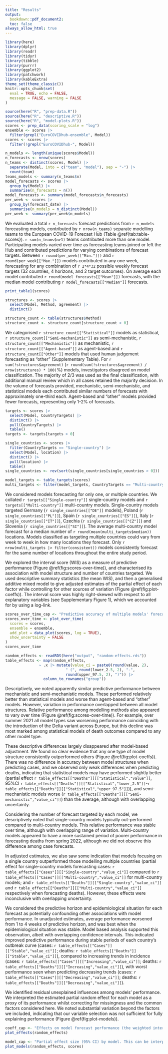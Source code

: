 ```yaml
---
title: "Results"
output: 
  bookdown::pdf_document2:
  toc: false
always_allow_html: true
---
```

<!--- RMarkdown set up --->
```r
library(here)
library(dplyr)
library(readr)
library(tidyr)
library(tibble)
library(purrr)
library(ggplot2)
library(patchwork)
library(kableExtra)
theme_set(theme_classic())
knitr::opts_chunk$set(
  eval = TRUE, echo = FALSE,
  message = FALSE, warning = FALSE
)
```

```r
source(here("R", "prep-data.R"))
source(here("R", "descriptive.R"))
source(here("R", "model-plots.R"))
scores <- prep_data(scoring_scale = "log")
ensemble <- scores |>
  filter(grepl("EuroCOVIDhub-ensemble", Model))
scores <- scores |>
  filter(!grepl("EuroCOVIDhub-", Model))
```


<!--- Describe model characteristics --->

```r
n_models <- length(unique(scores$Model))
n_forecasts <- nrow(scores)
n_teams <- distinct(scores, Model) |> 
  separate(Model, into = c("team", "model"), sep = "-") |> 
  count(team)
teams_models <- summary(n_teams$n)
model_forecasts <- scores |>
  group_by(Model) |>
  summarise(n_forecasts = n())
model_forecasts <- summary(model_forecasts$n_forecasts)
per_week <- scores |>
  group_by(forecast_date) |>
  summarise(n_models = n_distinct(Model))
per_week <- summary(per_week$n_models)
```

We evaluated a total `r n_forecasts` forecast predictions from  `r n_models` forecasting models, contributed by `r nrow(n_teams)` separate modelling teams to the European COVID-19 Forecast Hub (Table \@ref{tab:table-scores}). `r sum(n_teams$n>1)` teams contributed more than one model. Participating models varied over time as forecasting teams joined or left the Hub and contributed predictions for varying combinations of forecast targets. Between `r round(per_week[["Min."]])` and `r round(per_week[["Max."]])` models contributed in any one week, forecasting for any combination of `r 2*4*32` possible weekly forecast targets (32 countries, 4 horizons, and 2 target outcomes). On average each model contributed `r round(model_forecasts[["Mean"]])` forecasts, with the median model contributing `r model_forecasts[["Median"]]` forecasts. 

```r
print_table1(scores)
```
```r
structures <- scores |>
  select(Model, Method, agreement) |>
  distinct()

structure_count <- table(structures$Method)
structure_count <- structure_count[structure_count > 0]
```

We categorised `r structure_count[["Statistical"]]` models as statistical, `r structure_count[["Semi-mechanistic"]]` as semi-mechanistic, `r structure_count[["Mechanistic"]]` as mechanistic, `r structure_count[["Agent-based"]]` as agent-based and `r structure_count[["Other"]]` models that used human judgement forecasting as "other" (Supplementary Table). For `r sum(!structures$agreement)` (`r round(sum(!structures$agreement) / nrow(structures) * 100)`%) models, investigators disagreed on model classification. The majority of 2/3 was used as the final classification, with additional manual review which in all cases retained the majority decision. In the volume of forecasts provided, mechanistic, semi-mechanistic, and statistical models each contributed similar numbers of forecasts with approximately one-third each. Agent-based and "other" models provided fewer forecasts, representing only 1-2% of forecasts. 

```r
targets <- scores |>
  select(Model, CountryTargets) |>
  distinct() |>
  pull(CountryTargets) |>
  table()
targets <- targets[targets > 0]

single_countries <- scores |>
  filter(CountryTargets == "Single-country") |>
  select(Model, location) |>
  distinct() |>
  pull(location) |>
  table()
single_countries <- rev(sort(single_countries[single_countries > 0]))

model_targets <- table_targets(scores)
multi_targets <- filter(model_targets, CountryTargets == "Multi-country")
```

We considered models forecasting for only one, or multiple countries. We collated `r targets[["Single-country"]]` single-country models and `r targets[["Multi-country"]]` multi-country models. Single-country models targeted Germany (`r single_countries[["DE"]]` models), Poland (`r single_countries[["PL"]]`), Spain (`r single_countries[["ES"]]`), Italy (`r single_countries[["IT"]]`), Czechia (`r single_countries[["CZ"]]`) and Slovenia (`r single_countries[["SI"]]`). The average multi-country model forecast for a median number of `r round(mean(multi_targets$median))` locations. Models classified as targeting multiple countries could vary from week to week in how many locations they forecast. Only `r nrow(multi_targets |> filter(consistent))` models consistently forecast for the same number of locations throughout the entire study period. 

<!--- Describe interval score outcome --->

We explored the interval score (WIS) as a measure of predictive performance (Figure \@ref(fig:scores-over-time)), and characterised its association with model structure and number of countries targeted. We used descriptive summary statistics (the mean WIS), and then a generalised additive mixed model to give adjusted estimates of the partial effect of each factor while controlling for other sources of variation (Figure \@ref(fig:plot-coeffs)). The interval score was highly right-skewed with respect to all explanatory variables (see Supplementary Figure 1), which we accounted for by using a log-link.

```r
scores_over_time_cap <- "Predictive accuracy of multiple models' forecasts for COVID-19 cases and deaths across 32 European countries over time. Forecast performance is shown as the mean weighted interval score (WIS), where a lower score indicates better performance. Forecast performance is summarised across 32 target locations and 1 through 4 week forecast horizons, with varying numbers of forecasters participating over time. Shown for (A) the method structure used by each model; (B) the number of countries each model targeted (one or multiple); with (C) the total count of observed incidence across all 32 countries, shown on the log scale."
scores_over_time <- plot_over_time(
  scores = scores,
  ensemble = ensemble,
  add_plot = data_plot(scores, log = TRUE),
  show_uncertainty = FALSE
)
scores_over_time
```

<!--- Main results: by model structure --->

```r
random_effects <- readRDS(here("output", "random-effects.rds"))
table_effects <- map(random_effects, 
               ~ .x |> mutate(value_ci = paste0(round(value, 2), 
                           " (", round(lower_2.5, 2), "-", 
                           round(upper_97.5, 2), ")")) |> 
                 column_to_rownames("group"))
```

Descriptively, we noted apparently similar predictive performance between mechanistic and semi-mechanistic models. These performed relatively better than statistical models and worse than agent-based and "other" models. However, variation in performance overlapped between all model structures. Relative performance among modelling methods also appeared to vary over time (Figure \@ref(fig:scores-over-time)). For example, over summer 2021 all model types saw worsening performance coinciding with the introduction of the Delta variant across Europe, but this decline was most marked among statistical models of death outcomes compared to any other model type.

These descriptive differences largely disappeared after model-based adjustment. We found no clear evidence that any one type of model structure consistently outperformed others (Figure \@ref(fig:plot-coeffs)). There was no difference in accuracy between model structures when predicting cases, and we observed only weak differences when predicting deaths, indicating that statistical models may have performed slightly better (partial effect `r table_effects[["Deaths"]][["Statistical","value"]]`, 
95%CI `r table_effects[["Deaths"]][["Statistical","lower_2.5"]]`-`r table_effects[["Deaths"]][["Statistical","upper_97.5"]]`)), and semi-mechanistic models worse (`r table_effects[["Deaths"]][["Semi-mechanistic","value_ci"]]`) than the average, although with overlapping uncertainty.

<!--- Main results: by target countries --->

Considering the number of forecast targeted by each model, we descriptively noted that single-country models typically out-performed compared to multi-country models. This relative performance was stable over time, although with overlapping range of variation. Multi-country models appeared to have a more sustained period of poorer performance in forecasting deaths from spring 2022, although we did not observe this difference among case forecasts.

In adjusted estimates, we also saw some indication that models focusing on a single country outperformed those modelling multiple countries (partial effect for single-country models forecasting cases: `r table_effects[["Cases"]][["Single-country","value_ci"]]` compared to `r table_effects[["Cases"]][["Multi-country","value_ci"]]` for multi-country models; and `r table_effects[["Deaths"]][["Single-country","value_ci"]]` and `r table_effects[["Deaths"]][["Multi-country","value_ci"]]` respectively when forecasting deaths). However, these effects were inconclusive with overlapping uncertainty.

<!--- Considering confounders --->

We considered the predictive horizon and epidemiological situation for each forecast as potentially confounding other associations with model performance. In unadjusted estimates, average performance worsened from 1 to 4 weeks of predictive horizon, and was best when the epidemiological situation was stable. Model based analysis supported this observation, albeit with overlapping confidence intervals. This indicated improved predictive performance during stable periods of each country's outbreak curve (cases: `r table_effects[["Cases"]][["Stable","value_ci"]]`; deaths: `r table_effects[["Deaths"]][["Stable","value_ci"]]`), compared to increasing trends in incidence (cases: `r table_effects[["Cases"]][["Increasing","value_ci"]]`; deaths: `r table_effects[["Deaths"]][["Increasing","value_ci"]]`), with worst performance seen when predicting decreasing trends (cases: `r table_effects[["Cases"]][["Decreasing","value_ci"]]`; deaths: `r table_effects[["Deaths"]][["Decreasing","value_ci"]]`). 

We identified residual unexplained influences among models' performance. We interpreted the estimated partial random effect for each model as a proxy of its performance whilst correcting for missingness and the common factors considered here. We noted substantial variation beyond the factors we included, indicating that our variable selection was not sufficient for fully explaining performance (Figure \@ref(fig:plot-models)).


```r
coeff_cap <- "Effects on model forecast performance (the weighted interval score). Explanatory variables included model structure (blue), and number of countries that each model contributed forecasts for (one or multiple countries, red). Partial effects and 95% confidence intervals estimated from fitting a generalised additive mixed model. A lower score indicates better performance, meaning effects <0 are relatively better than the group average."
plot_effects(random_effects)
```


```r
model_cap <- "Partial effect size (95% CI) by model. This can be interpreted as adjusted performance after accounting for all other variables in the model, with remaining differences in effects as seen here representing unexplained variation between models beyond these factors."
plot_models(random_effects, scores)
```
